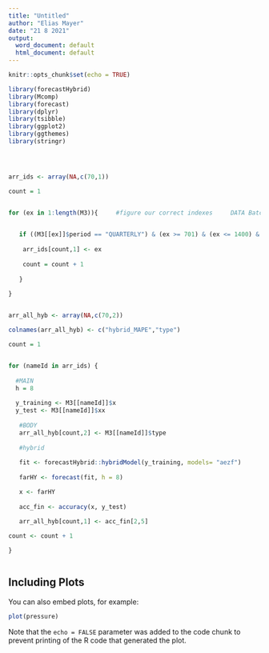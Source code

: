 ```yaml
---
title: "Untitled"
author: "Elias Mayer"
date: "21 8 2021"
output:
  word_document: default
  html_document: default
---
```


```r
knitr::opts_chunk$set(echo = TRUE)
```


```r

library(forecastHybrid)
library(Mcomp)
library(forecast)
library(dplyr)
library(tsibble)
library(ggplot2)
library(ggthemes)
library(stringr)




arr_ids <- array(NA,c(70,1))

count = 1 


for (ex in 1:length(M3)){     #figure our correct indexes     DATA Batch
    

   if ((M3[[ex]]$period == "QUARTERLY") & (ex >= 701) & (ex <= 1400) & (ex %% 10 == 2)) {
     
    arr_ids[count,1] <- ex
       
    count = count + 1
     
   }
  
}


arr_all_hyb <- array(NA,c(70,2))

colnames(arr_all_hyb) <- c("hybrid_MAPE","type")

count = 1


for (nameId in arr_ids) {
  
  #MAIN
  h = 8
  
  y_training <- M3[[nameId]]$x  
  y_test <- M3[[nameId]]$xx
  
   #BODY
   arr_all_hyb[count,2] <- M3[[nameId]]$type
  
   #hybrid
   
   fit <- forecastHybrid::hybridModel(y_training, models= "aezf")
  
   farHY <- forecast(fit, h = 8)

   x <- farHY
   
   acc_fin <- accuracy(x, y_test)
   
   arr_all_hyb[count,1] <- acc_fin[2,5]

count <- count + 1 

}



```

## Including Plots

You can also embed plots, for example:

```r
plot(pressure)
```

Note that the `echo = FALSE` parameter was added to the code chunk to prevent printing of the R code that generated the plot.

